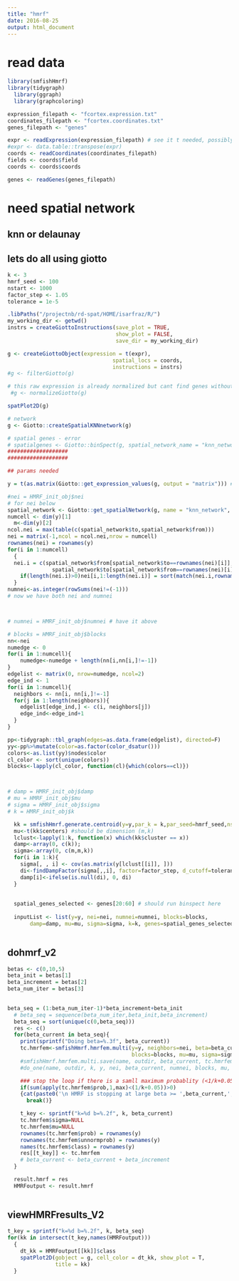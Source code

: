 ```yaml
---
title: "hmrf"
date: 2016-08-25
output: html_document
---
```


# read data

```r
library(smfishHmrf)
library(tidygraph)
  library(ggraph)
  library(graphcoloring)

expression_filepath <- "fcortex.expression.txt"
coordinates_filepath <- "fcortex.coordinates.txt"
genes_filepath <- "genes"

expr <- readExpression(expression_filepath) # see it t needed, possibly
#expr <- data.table::transpose(expr)
coords <- readCoordinates(coordinates_filepath)
fields <- coords$field
coords <- coords$coords

genes <- readGenes(genes_filepath)
```

# need spatial network
## knn or delaunay 

## lets do all using giotto

```r
k <- 3
hmrf_seed <- 100
nstart <- 1000
factor_step <- 1.05
tolerance = 1e-5

.libPaths("/projectnb/rd-spat/HOME/isarfraz/R/")
my_working_dir <- getwd()
instrs = createGiottoInstructions(save_plot = TRUE, 
                                  show_plot = FALSE,
                                  save_dir = my_working_dir)

g <- createGiottoObject(expression = t(expr), 
                                 spatial_locs = coords,
                                 instructions = instrs)
#g <- filterGiotto(g)

# this raw expression is already normalized but cant find genes without running this
 #g <- normalizeGiotto(g)

spatPlot2D(g)

# network
g <- Giotto::createSpatialKNNnetwork(g)

# spatial genes - error 
# spatialgenes <- Giotto::binSpect(g, spatial_network_name = "knn_network")
###################
###################

## params needed

y = t(as.matrix(Giotto::get_expression_values(g, output = "matrix"))) # HMRF_init_obj$y

#nei = HMRF_init_obj$nei
# for nei below
spatial_network <- Giotto::get_spatialNetwork(g, name = "knn_network", output = "networkDT")
numcell <- dim(y)[1]
  m<-dim(y)[2]
ncol.nei = max(table(c(spatial_network$to,spatial_network$from)))
nei = matrix(-1,ncol = ncol.nei,nrow = numcell) 
rownames(nei) = rownames(y)
for(i in 1:numcell)
  {
  nei.i = c(spatial_network$from[spatial_network$to==rownames(nei)[i]],
              spatial_network$to[spatial_network$from==rownames(nei)[i]])
    if(length(nei.i)>0)nei[i,1:length(nei.i)] = sort(match(nei.i,rownames(y)))
  }
numnei<-as.integer(rowSums(nei!=(-1)))
# now we have both nei and numnei



# numnei = HMRF_init_obj$numnei # have it above

# blocks = HMRF_init_obj$blocks
nn<-nei
numedge <- 0
for(i in 1:numcell){
    numedge<-numedge + length(nn[i,nn[i,]!=-1])
}
edgelist <- matrix(0, nrow=numedge, ncol=2)
edge_ind <- 1
for(i in 1:numcell){
  neighbors <- nn[i, nn[i,]!=-1]
  for(j in 1:length(neighbors)){
    edgelist[edge_ind,] <- c(i, neighbors[j])
    edge_ind<-edge_ind+1
  }
}

pp<-tidygraph::tbl_graph(edges=as.data.frame(edgelist), directed=F)
yy<-pp%>%mutate(color=as.factor(color_dsatur()))
colors<-as.list(yy)$nodes$color
cl_color <- sort(unique(colors))
blocks<-lapply(cl_color, function(cl){which(colors==cl)})



# damp = HMRF_init_obj$damp
# mu = HMRF_init_obj$mu
# sigma = HMRF_init_obj$sigma
# k = HMRF_init_obj$k

  kk = smfishHmrf.generate.centroid(y=y,par_k = k,par_seed=hmrf_seed,nstart=nstart)
  mu<-t(kk$centers) #should be dimension (m,k)
  lclust<-lapply(1:k, function(x) which(kk$cluster == x))
  damp<-array(0, c(k));
  sigma<-array(0, c(m,m,k))
  for(i in 1:k){
    sigma[, , i] <- cov(as.matrix(y[lclust[[i]], ])) 
    di<-findDampFactor(sigma[,,i], factor=factor_step, d_cutoff=tolerance, startValue=0.0001)
    damp[i]<-ifelse(is.null(di), 0, di)
  }
  
  
  spatial_genes_selected <- genes[20:60] # should run binspect here
  
  inputList <- list(y=y, nei=nei, numnei=numnei, blocks=blocks,
       damp=damp, mu=mu, sigma=sigma, k=k, genes=spatial_genes_selected, edgelist=edgelist)
  
```

## dohmrf_v2

```r

betas <- c(0,10,5)
beta_init = betas[1]
beta_increment = betas[2]
beta_num_iter = betas[3]
  

beta_seq = (1:beta_num_iter-1)*beta_increment+beta_init
  # beta_seq = sequence(beta_num_iter,beta_init,beta_increment)
  beta_seq = sort(unique(c(0,beta_seq)))
  res <- c()
  for(beta_current in beta_seq){
    print(sprintf("Doing beta=%.3f", beta_current))
    tc.hmrfem<-smfishHmrf.hmrfem.multi(y=y, neighbors=nei, beta=beta_current, numnei=numnei,
                                       blocks=blocks, mu=mu, sigma=sigma, verbose=T, err=1e-7, maxit=50, dampFactor=damp)
    #smfishHmrf.hmrfem.multi.save(name, outdir, beta_current, tc.hmrfem, k)
    #do_one(name, outdir, k, y, nei, beta_current, numnei, blocks, mu, sigma, damp)

    ### stop the loop if there is a samll maximum probablity (<1/k+0.05v) of any gene
    if(sum(apply(tc.hmrfem$prob,1,max)<(1/k+0.05))>0)
    {cat(paste0('\n HMRF is stopping at large beta >= ',beta_current,', numerical error occurs, results of smaller betas were stored\n'));
      break()}

    t_key <- sprintf("k=%d b=%.2f", k, beta_current)
    tc.hmrfem$sigma=NULL
    tc.hmrfem$mu=NULL
    rownames(tc.hmrfem$prob) = rownames(y)
    rownames(tc.hmrfem$unnormprob) = rownames(y)
    names(tc.hmrfem$class) = rownames(y)
    res[[t_key]] <- tc.hmrfem
    # beta_current <- beta_current + beta_increment
  }

  result.hmrf = res
  HMRFoutput <- result.hmrf
  
```

## viewHMRFresults_V2

```r
t_key = sprintf("k=%d b=%.2f", k, beta_seq)
for(kk in intersect(t_key,names(HMRFoutput)))
  {
    dt_kk = HMRFoutput[[kk]]$class
    spatPlot2D(gobject = g, cell_color = dt_kk, show_plot = T,
               title = kk)
  }

```


